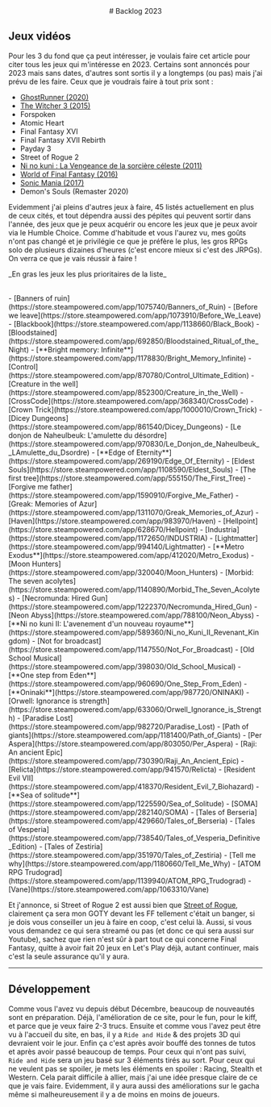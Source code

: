 <Summary />

<Center>
# Backlog 2023
</Center>

## Jeux vidéos

Pour les 3 du fond que ça peut intéresser, je voulais faire cet article pour citer tous les jeux qui m'intéresse en 2023. Certains sont annoncés pour 2023 mais sans dates, d'autres sont sortis il y a longtemps (ou pas) mais j'ai prévu de les faire.
Ceux que je voudrais faire à tout prix sont :
- [GhostRunner (2020)](https://store.steampowered.com/app/1139900/Ghostrunner)
- [The Witcher 3 (2015)](https://store.steampowered.com/app/292030/The_Witcher_3_Wild_Hunt)
- Forspoken
- Atomic Heart
- Final Fantasy XVI
- Final Fantasy XVII Rebirth
- Payday 3
- Street of Rogue 2
- [Ni no kuni : La Vengeance de la sorcière céleste (2011)](https://store.steampowered.com/app/798460/Ni_no_Kuni_Wrath_of_the_White_Witch_Remastered)
- [World of Final Fantasy (2016)](https://store.steampowered.com/app/552700/WORLD_OF_FINAL_FANTASY)
- [Sonic Mania (2017)](https://store.steampowered.com/app/584400/Sonic_Mania)
- Demon's Souls (Remaster 2020)

Evidemment j'ai pleins d'autres jeux à faire, 45 listés actuellement en plus de ceux cités, et tout dépendra aussi des pépites qui peuvent sortir dans l'année, des jeux que je peux acquérir ou encore les jeux que je peux avoir via le Humble Choice.
Comme d'habitude et vous l'aurez vu, mes goûts n'ont pas changé et je privilégie ce que je préfère le plus, les gros RPGs solo de plusieurs dizaines d'heures (c'est encore mieux si c'est des JRPGs).
On verra ce que je vais réussir à faire !

<Collapse title="Si vous voulez la liste des 45 jeux">
<p>_En gras les jeux les plus prioritaires de la liste_</p><br />
- [Banners of ruin](https://store.steampowered.com/app/1075740/Banners_of_Ruin)
- [Before we leave](https://store.steampowered.com/app/1073910/Before_We_Leave)
- [Blackbook](https://store.steampowered.com/app/1138660/Black_Book)
- [Bloodstained](https://store.steampowered.com/app/692850/Bloodstained_Ritual_of_the_Night)
- [**Bright memory: Infinite**](https://store.steampowered.com/app/1178830/Bright_Memory_Infinite)
- [Control](https://store.steampowered.com/app/870780/Control_Ultimate_Edition)
- [Creature in the well](https://store.steampowered.com/app/852300/Creature_in_the_Well)
- [CrossCode](https://store.steampowered.com/app/368340/CrossCode)
- [Crown Trick](https://store.steampowered.com/app/1000010/Crown_Trick)
- [Dicey Dungeons](https://store.steampowered.com/app/861540/Dicey_Dungeons)
- [Le donjon de Naheulbeuk: L'amulette du désordre](https://store.steampowered.com/app/970830/Le_Donjon_de_Naheulbeuk__LAmulette_du_Dsordre)
- [**Edge of Eternity**](https://store.steampowered.com/app/269190/Edge_Of_Eternity)
- [Eldest Souls](https://store.steampowered.com/app/1108590/Eldest_Souls)
- [The first tree](https://store.steampowered.com/app/555150/The_First_Tree)
- [Forgive me father](https://store.steampowered.com/app/1590910/Forgive_Me_Father)
- [Greak: Memories of Azur](https://store.steampowered.com/app/1311070/Greak_Memories_of_Azur)
- [Haven](https://store.steampowered.com/app/983970/Haven)
- [Hellpoint](https://store.steampowered.com/app/628670/Hellpoint)
- [Industria](https://store.steampowered.com/app/1172650/INDUSTRIA)
- [Lightmatter](https://store.steampowered.com/app/994140/Lightmatter)
- [**Metro Exodus**](https://store.steampowered.com/app/412020/Metro_Exodus)
- [Moon Hunters](https://store.steampowered.com/app/320040/Moon_Hunters)
- [Morbid: The seven acolytes](https://store.steampowered.com/app/1140890/Morbid_The_Seven_Acolytes)
- [Necromunda: Hired Gun](https://store.steampowered.com/app/1222370/Necromunda_Hired_Gun)
- [Neon Abyss](https://store.steampowered.com/app/788100/Neon_Abyss)
- [**Ni no kuni II: L'avenement d'un nouveau royaume**](https://store.steampowered.com/app/589360/Ni_no_Kuni_II_Revenant_Kingdom)
- [Not for broadcast](https://store.steampowered.com/app/1147550/Not_For_Broadcast)
- [Old School Musical](https://store.steampowered.com/app/398030/Old_School_Musical)
- [**One step from Eden**](https://store.steampowered.com/app/960690/One_Step_From_Eden)
- [**Oninaki**](https://store.steampowered.com/app/987720/ONINAKI)
- [Orwell: Ignorance is strength](https://store.steampowered.com/app/633060/Orwell_Ignorance_is_Strength)
- [Paradise Lost](https://store.steampowered.com/app/982720/Paradise_Lost)
- [Path of giants](https://store.steampowered.com/app/1181400/Path_of_Giants)
- [Per Aspera](https://store.steampowered.com/app/803050/Per_Aspera)
- [Raji: An ancient Epic](https://store.steampowered.com/app/730390/Raji_An_Ancient_Epic)
- [Relicta](https://store.steampowered.com/app/941570/Relicta)
- [Resident Evil VII](https://store.steampowered.com/app/418370/Resident_Evil_7_Biohazard)
- [**Sea of solitude**](https://store.steampowered.com/app/1225590/Sea_of_Solitude)
- [SOMA](https://store.steampowered.com/app/282140/SOMA)
- [Tales of Berseria](https://store.steampowered.com/app/429660/Tales_of_Berseria)
- [Tales of Vesperia](https://store.steampowered.com/app/738540/Tales_of_Vesperia_Definitive_Edition)
- [Tales of Zestiria](https://store.steampowered.com/app/351970/Tales_of_Zestiria)
- [Tell me why](https://store.steampowered.com/app/1180660/Tell_Me_Why)
- [ATOM RPG Trudograd](https://store.steampowered.com/app/1139940/ATOM_RPG_Trudograd)
- [Vane](https://store.steampowered.com/app/1063310/Vane)
</Collapse>

Et j'annonce, si Street of Rogue 2 est aussi bien que [Street of Rogue](https://store.steampowered.com/app/512900/Streets_of_Rogue), clairement ça sera mon GOTY devant les FF tellement c'était un banger, si je dois vous conseiller un jeu à faire en coop, c'est celui là.
Aussi, si vous vous demandez ce qui sera streamé ou pas (et donc ce qui sera aussi sur Youtube), sachez que rien n'est sûr à part tout ce qui concerne Final Fantasy, quitte à avoir fait 20 jeux en Let's Play déjà, autant continuer, mais c'est la seule assurance qu'il y aura.

---

## Développement

Comme vous l'avez vu depuis début Décembre, beaucoup de nouveautés sont en préparation.
Déjà, l'amélioration de ce site, pour le fun, pour le kiff, et parce que je veux faire 2-3 trucs.
Ensuite et comme vous l'avez peut être vu à l'accueil du site, en bas, il y a `Ride and Hide` & des projets 3D qui devraient voir le jour.
Enfin ça c'est après avoir bouffé des tonnes de tutos et après avoir passé beaucoup de temps.
Pour ceux qui n'ont pas suivi, `Ride and Hide` sera un jeu basé sur 3 éléments tirés au sort.
Pour ceux qui ne veulent pas se spoiler, je mets les éléments en spoiler : <Spoiler>Racing</Spoiler>, <Spoiler>Stealth</Spoiler> et <Spoiler>Western</Spoiler>.
Cela parait difficile à allier, mais j'ai une idée presque claire de ce que je vais faire.
Evidemment, il y aura aussi des améliorations sur le gacha même si malheureusement il y a de moins en moins de joueurs.
